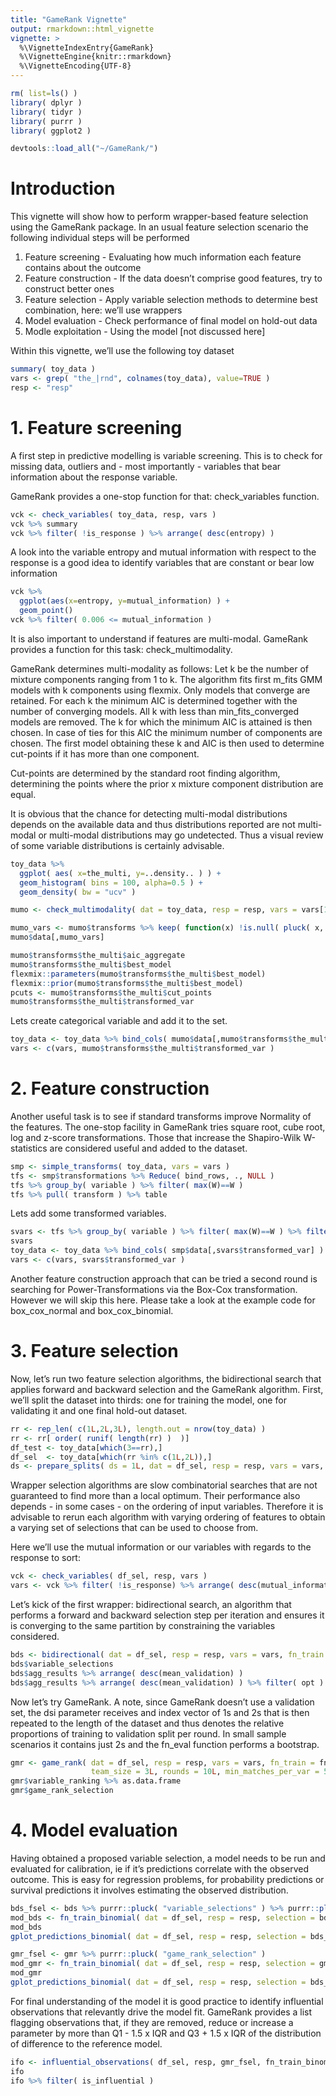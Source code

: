 ```yaml
---
title: "GameRank Vignette"
output: rmarkdown::html_vignette
vignette: >
  %\VignetteIndexEntry{GameRank}
  %\VignetteEngine{knitr::rmarkdown}
  %\VignetteEncoding{UTF-8}
---
```


```r
rm( list=ls() )
library( dplyr )
library( tidyr )
library( purrr )
library( ggplot2 )

devtools::load_all("~/GameRank/")
```

# Introduction
This vignette will show how to perform wrapper-based feature selection using the GameRank package.
In an usual feature selection scenario the following individual steps will be performed

1. Feature screening - Evaluating how much information each feature contains about the outcome
2. Feature construction - If the data doesn't comprise good features, try to construct better ones
3. Feature selection - Apply variable selection methods to determine best combination, here: we'll use wrappers
4. Model evaluation - Check performance of final model on hold-out data
5. Modle exploitation - Using the model [not discussed here]

Within this vignette, we'll use the following toy dataset

```r
summary( toy_data )
vars <- grep( "the_|rnd", colnames(toy_data), value=TRUE )
resp <- "resp"
```

# 1. Feature screening

A first step in predictive modelling is variable screening. This is to check for missing data,
outliers and - most importantly - variables that bear information about the response variable.

GameRank provides a one-stop function for that: check_variables function.


```r
vck <- check_variables( toy_data, resp, vars )
vck %>% summary
vck %>% filter( !is_response ) %>% arrange( desc(entropy) )
```

A look into the variable entropy and mutual information with respect to the response is a good idea to
identify variables that are constant or bear low information 

```r
vck %>% 
  ggplot(aes(x=entropy, y=mutual_information) ) +
  geom_point()
vck %>% filter( 0.006 <= mutual_information )
```

It is also important to understand if features are multi-modal. GameRank provides a function for this task: check_multimodality.

GameRank determines multi-modality as follows: Let k be the number of mixture components ranging from 1 to k. The algorithm
fits first m_fits GMM models with k components using flexmix. Only models that converge are retained. For each k the minimum AIC
is determined together with the number of converging models. All k with less than min_fits_converged models are removed. The
k for which the minimum AIC is attained is then chosen. In case of ties for this AIC the minimum number of components are chosen.
The first model obtaining these k and AIC is then used to determine cut-points if it has more than one component.

Cut-points are determined by the standard root finding algorithm, determining the points where the prior x mixture component distribution
are equal.

It is obvious that the chance for detecting multi-modal distributions depends on the available data and thus distributions reported
are not multi-modal or multi-modal distributions may go undetected. Thus a visual review of some variable distributions is certainly
advisable.


```r
toy_data %>%
  ggplot( aes( x=the_multi, y=..density.. ) ) +
  geom_histogram( bins = 100, alpha=0.5 ) +
  geom_density( bw = "ucv" ) 

mumo <- check_multimodality( dat = toy_data, resp = resp, vars = vars[1:9],n_comp = 3, m_fits = 25,  min_fits_converged = 20 )

mumo_vars <- mumo$transforms %>% keep( function(x) !is.null( pluck( x, "transformed_var" ) ) ) %>% map( "transformed_var" ) %>% as.character
mumo$data[,mumo_vars]

mumo$transforms$the_multi$aic_aggregate
mumo$transforms$the_multi$best_model
flexmix::parameters(mumo$transforms$the_multi$best_model)
flexmix::prior(mumo$transforms$the_multi$best_model)
pcuts <- mumo$transforms$the_multi$cut_points
mumo$transforms$the_multi$transformed_var
```

Lets create categorical variable and add it to the set.

```r
toy_data <- toy_data %>% bind_cols( mumo$data[,mumo$transforms$the_multi$transformed_var] )
vars <- c(vars, mumo$transforms$the_multi$transformed_var )
```

# 2. Feature construction
Another useful task is to see if standard transforms improve Normality of the features. The one-stop facility in GameRank
tries square root, cube root, log and z-score transformations. Those that increase the Shapiro-Wilk W-statistics are considered
useful and added to the dataset.


```r
smp <- simple_transforms( toy_data, vars = vars )
tfs <- smp$transformations %>% Reduce( bind_rows, ., NULL )
tfs %>% group_by( variable ) %>% filter( max(W)==W )
tfs %>% pull( transform ) %>% table 
```

Lets add some transformed variables.

```r
svars <- tfs %>% group_by( variable ) %>% filter( max(W)==W ) %>% filter( "identity"!=transform )
svars
toy_data <- toy_data %>% bind_cols( smp$data[,svars$transformed_var] )
vars <- c(vars, svars$transformed_var )
```

Another feature construction approach that can be tried a second round is searching for Power-Transformations via the Box-Cox transformation.
However we will skip this here. Please take a look at the example code for box_cox_normal and box_cox_binomial.


# 3. Feature selection
Now, let's run two feature selection algorithms, the bidirectional search that applies forward and backward selection and the GameRank algorithm.
First, we'll split the dataset into thirds: one for training the model, one for validating it and one final hold-out dataset.


```r
rr <- rep_len( c(1L,2L,3L), length.out = nrow(toy_data) ) 
rr <- rr[ order( runif( length(rr) )  )]
df_test <- toy_data[which(3==rr),]
df_sel  <- toy_data[which(rr %in% c(1L,2L)),]
ds <- prepare_splits( ds = 1L, dat = df_sel, resp = resp, vars = vars, fn_train = fn_train_binomial, fn_eval = fn_eval_binomial )
```

Wrapper selection algorithms are slow combinatorial searches that are not guaranteed to find more than a local optimum. Their performance also
depends - in some cases - on the ordering of input variables. Therefore it is advisable to rerun each algorithm with varying ordering of features
to obtain a varying set of selections that can be used to choose from.

Here we'll use the mutual information or our variables with regards to the response to sort:

```r
vck <- check_variables( df_sel, resp, vars )
vars <- vck %>% filter( !is_response) %>% arrange( desc(mutual_information) ) %>% pull( variable )
```

Let's kick of the first wrapper: bidirectional search, an algorithm that performs a forward and backward selection step per iteration and
ensures it is converging to the same partition by constraining the variables considered.


```r
bds <- bidirectional( dat = df_sel, resp = resp, vars = vars, fn_train = fn_train_binomial, fn_eval = fn_eval_binomial_auroc, m = 6L, ds = ds, maximize = TRUE )
bds$variable_selections
bds$agg_results %>% arrange( desc(mean_validation) )
bds$agg_results %>% arrange( desc(mean_validation) ) %>% filter( opt )
```

Now let's try GameRank. A note, since GameRank doesn't use a validation set, the dsi parameter receives and index vector of 1s and 2s that is then
repeated to the length of the dataset and thus denotes the relative proportions of training to validation split per round. In small sample scenarios
it contains just 2s and the fn_eval function performs a bootstrap.


```r
gmr <- game_rank( dat = df_sel, resp = resp, vars = vars, fn_train = fn_train_binomial, fn_eval = fn_eval_binomial_auroc, m = 6L, dsi = c(1L,2L), maximize = TRUE, 
                  team_size = 3L, rounds = 10L, min_matches_per_var = 5L )
gmr$variable_ranking %>% as.data.frame
gmr$game_rank_selection
```


# 4. Model evaluation
Having obtained a proposed variable selection, a model needs to be run and evaluated for calibration, ie if it's predictions correlate with
the observed outcome. This is easy for regression problems, for probability predictions or survival predictions it involves estimating the
observed distribution.


```r
bds_fsel <- bds %>% purrr::pluck( "variable_selections" ) %>% purrr::pluck( 1L)
mod_bds <- fn_train_binomial( dat = df_sel, resp = resp, selection = bds_fsel  )
mod_bds
gplot_predictions_binomial( dat = df_sel, resp = resp, selection = bds_fsel, mod = mod_bds )

```
```r
gmr_fsel <- gmr %>% purrr::pluck( "game_rank_selection" ) 
mod_gmr <- fn_train_binomial( dat = df_sel, resp = resp, selection = gmr_fsel  )
mod_gmr
gplot_predictions_binomial( dat = df_sel, resp = resp, selection = bds_fsel, mod = mod_gmr )
```

For final understanding of the model it is good practice to identify influential observations that relevantly drive
the model fit. GameRank provides a list flagging observations that, if they are removed, reduce or increase a parameter by more than 
Q1 - 1.5 x IQR and Q3 + 1.5 x IQR of the distribution of difference to the reference model.


```r
ifo <- influential_observations( df_sel, resp, gmr_fsel, fn_train_binomial, fn_eval_binomial_auroc, fn_infl_coefficients, fn_predict_glm )
ifo 
ifo %>% filter( is_influential ) 
```

